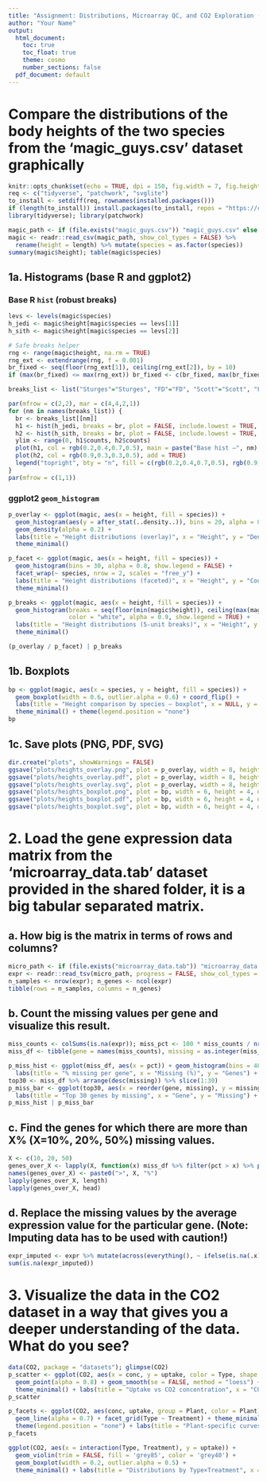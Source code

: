 ```yaml
---
title: "Assignment: Distributions, Microarray QC, and CO2 Exploration (Fixed)"
author: "Your Name"
output:
  html_document:
    toc: true
    toc_float: true
    theme: cosmo
    number_sections: false
  pdf_document: default
---
```


# Compare the distributions of the body heights of the two species from the 'magic_guys.csv' dataset graphically 

```r
knitr::opts_chunk$set(echo = TRUE, dpi = 150, fig.width = 7, fig.height = 4.5)
req <- c("tidyverse", "patchwork", "svglite")
to_install <- setdiff(req, rownames(installed.packages()))
if (length(to_install)) install.packages(to_install, repos = "https://cloud.r-project.org")
library(tidyverse); library(patchwork)
```


```r
magic_path <- if (file.exists("magic_guys.csv")) "magic_guys.csv" else file.path("data", "magic_guys.csv")
magic <- readr::read_csv(magic_path, show_col_types = FALSE) %>%
  rename(height = length) %>% mutate(species = as.factor(species))
summary(magic$height); table(magic$species)
```

## 1a. Histograms (base R and ggplot2)

### Base R `hist` (robust breaks)
```r
levs <- levels(magic$species)
h_jedi <- magic$height[magic$species == levs[1]]
h_sith <- magic$height[magic$species == levs[2]]

# Safe breaks helper
rng <- range(magic$height, na.rm = TRUE)
rng_ext <- extendrange(rng, f = 0.001)
br_fixed <- seq(floor(rng_ext[1]), ceiling(rng_ext[2]), by = 10)
if (max(br_fixed) <= max(rng_ext)) br_fixed <- c(br_fixed, max(br_fixed) + 10)

breaks_list <- list("Sturges"="Sturges", "FD"="FD", "Scott"="Scott", "Fixed10(safe)"=br_fixed)

par(mfrow = c(2,2), mar = c(4,4,2,1))
for (nm in names(breaks_list)) {
  br <- breaks_list[[nm]]
  h1 <- hist(h_jedi, breaks = br, plot = FALSE, include.lowest = TRUE, right = TRUE)
  h2 <- hist(h_sith, breaks = br, plot = FALSE, include.lowest = TRUE, right = TRUE)
  ylim <- range(0, h1$counts, h2$counts)
  plot(h1, col = rgb(0.2,0.4,0.7,0.5), main = paste("Base hist —", nm), xlab = "Height", ylim = ylim)
  plot(h2, col = rgb(0.9,0.3,0.3,0.5), add = TRUE)
  legend("topright", bty = "n", fill = c(rgb(0.2,0.4,0.7,0.5), rgb(0.9,0.3,0.3,0.5)), legend = levs)
}
par(mfrow = c(1,1))
```

### ggplot2 `geom_histogram`
```r
p_overlay <- ggplot(magic, aes(x = height, fill = species)) +
  geom_histogram(aes(y = after_stat(..density..)), bins = 20, alpha = 0.5, position = "identity") +
  geom_density(alpha = 0.2) +
  labs(title = "Height distributions (overlay)", x = "Height", y = "Density") +
  theme_minimal()

p_facet <- ggplot(magic, aes(x = height, fill = species)) +
  geom_histogram(bins = 30, alpha = 0.8, show.legend = FALSE) +
  facet_wrap(~ species, nrow = 2, scales = "free_y") +
  labs(title = "Height distributions (faceted)", x = "Height", y = "Count") +
  theme_minimal()

p_breaks <- ggplot(magic, aes(x = height, fill = species)) +
  geom_histogram(breaks = seq(floor(min(magic$height)), ceiling(max(magic$height)) + 1, by = 5),
                 color = "white", alpha = 0.9, show.legend = TRUE) +
  labs(title = "Height distributions (5-unit breaks)", x = "Height", y = "Count") +
  theme_minimal()

(p_overlay / p_facet) | p_breaks
```

## 1b. Boxplots
```r
bp <- ggplot(magic, aes(x = species, y = height, fill = species)) +
  geom_boxplot(width = 0.6, outlier.alpha = 0.6) + coord_flip() +
  labs(title = "Height comparison by species — boxplot", x = NULL, y = "Height") +
  theme_minimal() + theme(legend.position = "none")
bp
```

## 1c. Save plots (PNG, PDF, SVG)
```r
dir.create("plots", showWarnings = FALSE)
ggsave("plots/heights_overlay.png", plot = p_overlay, width = 8, height = 5, dpi = 300)
ggsave("plots/heights_overlay.pdf", plot = p_overlay, width = 8, height = 5, device = cairo_pdf)
ggsave("plots/heights_overlay.svg", plot = p_overlay, width = 8, height = 5, device = "svg")
ggsave("plots/heights_boxplot.png", plot = bp, width = 6, height = 4, dpi = 300)
ggsave("plots/heights_boxplot.pdf", plot = bp, width = 6, height = 4, device = cairo_pdf)
ggsave("plots/heights_boxplot.svg", plot = bp, width = 6, height = 4, device = "svg")
```

# 2. Load the gene expression data matrix from the ‘microarray_data.tab’ dataset provided in the shared folder, it is a big tabular separated matrix.  

## a. How big is the matrix in terms of rows and columns?  
```r
micro_path <- if (file.exists("microarray_data.tab")) "microarray_data.tab" else file.path("data", "microarray_data.tab")
expr <- readr::read_tsv(micro_path, progress = FALSE, show_col_types = FALSE)
n_samples <- nrow(expr); n_genes <- ncol(expr)
tibble(rows = n_samples, columns = n_genes)
```

## b. Count the missing values per gene and visualize this result. 
```r
miss_counts <- colSums(is.na(expr)); miss_pct <- 100 * miss_counts / nrow(expr)
miss_df <- tibble(gene = names(miss_counts), missing = as.integer(miss_counts), pct = miss_pct)

p_miss_hist <- ggplot(miss_df, aes(x = pct)) + geom_histogram(bins = 40) +
  labs(title = "% missing per gene", x = "Missing (%)", y = "Genes") + theme_minimal()
top30 <- miss_df %>% arrange(desc(missing)) %>% slice(1:30)
p_miss_bar <- ggplot(top30, aes(x = reorder(gene, missing), y = missing)) + geom_col() + coord_flip() +
  labs(title = "Top 30 genes by missing", x = "Gene", y = "Missing") + theme_minimal()
p_miss_hist | p_miss_bar
```


## c. Find the genes for which there are more than X% (X=10%, 20%, 50%) missing values. 
```r
X <- c(10, 20, 50)
genes_over_X <- lapply(X, function(x) miss_df %>% filter(pct > x) %>% pull(gene))
names(genes_over_X) <- paste0(">", X, "%")
lapply(genes_over_X, length)
lapply(genes_over_X, head)
```


## d. Replace the missing values by the average expression value for the particular gene. (Note: Imputing data has to be used with caution!)  
```r
expr_imputed <- expr %>% mutate(across(everything(), ~ ifelse(is.na(.x), mean(.x, na.rm = TRUE), .x)))
sum(is.na(expr_imputed))
```

# 3. Visualize the data in the CO2 dataset in a way that gives you a deeper understanding of the data. What do you see? 
```r
data(CO2, package = "datasets"); glimpse(CO2)
p_scatter <- ggplot(CO2, aes(x = conc, y = uptake, color = Type, shape = Treatment)) +
  geom_point(alpha = 0.8) + geom_smooth(se = FALSE, method = "loess") +
  theme_minimal() + labs(title = "Uptake vs CO2 concentration", x = "CO2 conc", y = "Uptake")
p_scatter
```

```r
p_facets <- ggplot(CO2, aes(conc, uptake, group = Plant, color = Plant)) +
  geom_line(alpha = 0.7) + facet_grid(Type ~ Treatment) + theme_minimal() +
  theme(legend.position = "none") + labs(title = "Plant-specific curves", x = "CO2 conc", y = "Uptake")
p_facets
```

```r
ggplot(CO2, aes(x = interaction(Type, Treatment), y = uptake)) +
  geom_violin(trim = FALSE, fill = 'grey85', color = 'grey40') +
  geom_boxplot(width = 0.2, outlier.alpha = 0.5) +
  theme_minimal() + labs(title = "Distributions by Type×Treatment", x = "Type.Treatment", y = "Uptake")
```
